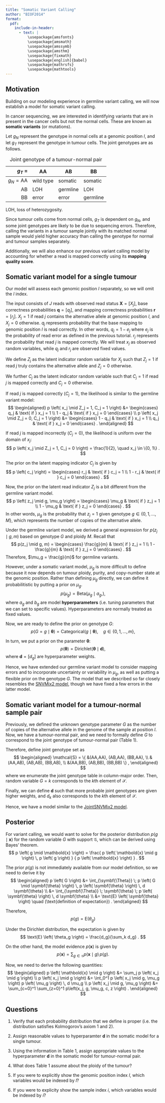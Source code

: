 ```yaml
---
title: "Somatic Variant Calling"
author: "BIOF2014"
format:
  pdf:
    include-in-header:
      - text: |
          \usepackage{amsfonts}
          \usepackage{amsmath}
          \usepackage{amssymb}
          \usepackage{amsthm}
          \usepackage{fixmath}
          \usepackage[english]{babel}
          \usepackage{mathrsfs}
          \usepackage{mathtools}
---
```


## Motivation

Building on our modeling experience in germline variant calling, we will now
establish a model for somatic variant calling.

In cancer sequencing, we are interested in identifying variants that are 
in present in the cancer cells but not the normal cells. These are known
as **somatic variants** (or mutations).

Let $g_N$ represent the genotype in normal cells at a genomic position $l$,
and let $g_T$ represent the genotype in tumour cells. The joint genotypes are as follows.

|           $g_T$ = | AA        | AB       | BB       |
|------------------:|-----------|----------|----------|
| $g_N = \text{AA}$ | wild type | somatic  | somatic  |
| AB                | LOH       | germline | LOH      |
| BB                | error     | error    | germline |

: Joint genotype of a tumour-normal pair

LOH, loss of heterozygosity.

Since tumour cells come from normal cells, $g_T$ is dependent on $g_N$, and
some joint genotypes are likely to be due to sequencing errors. Therefore,
calling the variants in a tumour sample jointly with its matched normal
sample would yield higher accuracy than calling the genotype for normal and 
tumour samples separately.

Additionally, we will also enhance our previous variant calling model 
by accounting for whether a read is mapped correctly using its 
**mapping quality score**.


## Somatic variant model for a single tumour

Our model will assess each genomic position $l$ separately, so we
will omit the $l$ index.

The input consists of $J$ reads with observed read status 
$\mathbold{X} = [X_j]$, base correctness probabilities
$\mathbold{q} = [q_j]$, and mapping correctness probabilities 
$\mathbold{r} = [r_j]$.
$X_j = 1$ if read $j$ contains the alternative allele at genomic position
$l$, and $X_j = 0$ otherwise.
$q_j$ represents probability that the base mapping to genomic position 
$l$ is read correctly.
In other words, $q_j = 1 - e_j$ where $e_j$ is the probability of 
read error as defined in the previous tutorial.
$r_j$ represents the probability that read $j$ is mapped
correctly.
We will treat $x_j$ as observed random variables, while
$q_j$ and $r_j$ are observed fixed values.

We define $Z_j$ as the latent indicator random variable for 
$X_j$ such that $Z_j = 1$ if read $j$ truly contains the 
alternative allele and $Z_j = 0$ otherwise.

We further $C_j$ as the latent indicator random variable such that
$C_j = 1$ if read $j$ is mapped correctly and $C_j = 0$ otherwise.

If read $j$ is mapped correctly ($C_j = 1$), the likelihood is 
similar to the germline variant model:
$$
\begin{aligned}
p \left( x_j \mid Z_j = 1, C_j = 1 \right)
&= \begin{cases}
 q_j & \text{ if } x_j = 1 \\
 1 - q_j & \text{ if } x_j = 0
\end{cases} \\
p \left( x_j \mid Z_j = 0, C_j = 1 \right)
&= \begin{cases}
 1 - q_j & \text{ if } x_j = 1 \\
 q_j & \text{ if } x_j = 0
\end{cases} .
\end{aligned}
$$

If read $j$ is mapped incorrectly ($C_j = 0$), the likelihood is
uniform over the domain of $x_j$:
$$
p \left( x_j \mid Z_j = 1, C_j = 0 \right) = \frac{1}{2},
\quad x_j \in \{0, 1\} .
$$

The prior on the latent mapping indicator $C_j$ is given by
$$
p \left( c_j \right)
= \begin{cases}
 r_j & \text{ if } c_j = 1 \\
 1 - r_j & \text{ if } c_j = 0
\end{cases} .
$$

Now, the prior on the latent read indicator $Z_j$ is a bit different
from the germline variant model.
$$
p \left( z_j \mid g, \mu_g \right) = 
\begin{cases}
 \mu_g & \text{ if } z_j = 1 \\
 1 - \mu_g & \text{ if } z_j = 0
\end{cases} .
$$
In other words, $\mu_g$ is the probability that $z_j = 1$ given genotype 
$g \in \{0, 1, \ldots, M\}$, which represents the number of copies of 
the alternative allele.

Under the germline variant model, we derived a general expression
for $p(z_j \mid g, m)$ based on genotype $G$ and ploidy $M$. 
Recall that
$$
p(z_j \mid g, m) =
\begin{cases}
 \frac{g}{m} & \text{ if } z_j = 1 \\
 1 - \frac{g}{m} & \text{ if } z_j = 0
\end{cases}  .
$$
Therefore, $\mu_g = \frac{g}{m}$ for germline variants.

However, under a somatic variant model, $\mu_g$ is more difficult to
define because it now depends on tumour ploidy, purity, and copy-number
state at the genomic position. Rather than defining $\mu_g$ directly,
we can define it probabilitistic by putting a prior on $\mu_g$.
$$
p \left( \mu_g \right) = \text{Beta} \left( \mu_g \mid a_g,  \right) ,
$$
where $a_g$ and $b_g$ are model **hyperparameters** (i.e. tuning parameters
that we can set to specific values). Hyperparameters are normally treated
as fixed values.

Now, we are ready to define the prior on genotype $G$:
$$
p \left( G = g \mid \symbf{\theta} \right) 
= \text{Categorical}\left( g \mid \symbf{\theta} \right) ,
\quad g \in \{0, 1, \ldots, m\} ,
$$

In turn, we put a prior on the parameter $\symbf{\theta}$:
$$
p \left( \symbf{\theta} \right)
= \text{Dirichlet}\left( \symbf{\theta} \mid \mathbold{d} \right) ,
$$
where $\mathbold{d} = [ d_g ]$ are hyperparameter weights.

Hence, we have extended our germline variant model to consider mapping errors
and to incorporate uncertainty or variability in $\mu_g$, as well as putting
a flexible prior on the genotype $G$.
The model that we described so far closely resembles the [SNVMix2 model][1],
though we have fixed a few errors in the latter model.


## Somatic variant model for a tumour-normal sample pair

Previously, we defined the unknown genotype parameter $G$ as the
number of copies of the alternative allele in the genome of the sample
at position $l$. Now, we have a tumour-normal pair, and we need to
formally define $G$ to correspond to the joint genotype of tumour-normal 
pair (Table 1).

Therefore, define joint genotype set as
$$
\begin{aligned}
\mathcal{S} = \{
  &(AA,AA), (AB,AA), (BB,AA), \\
  &(AA,AB), (AB,AB), (BB,AB), \\
  &(AA,BB), (AB,BB), (BB,BB)
\} ,
\end{aligned}
$$
where we enumerate the joint genotype table in column-major order.
Then, random variable $G = k$ corresponds to the $k$th element of 
$\mathcal{S}$.

Finally, we can define $\mathbold{d}$ such that more probable
joint genotypes are given higher weights, and $d_k$ also
corresponds to the $k$th element of $\mathcal{S}$.

Hence, we have a model similar to the [JointSNVMix2 model][2].


## Posterior

For variant calling, we would want to solve for the posterior 
distribution $p \left( g \mid \mathbold{x} \right)$ for the 
random variable $G$ with support $\mathcal{G}$, which can be
derived using Bayes' theorem.
$$
p \left( g \mid \mathbold{x} \right)
= \frac{ p \left( \mathbold{x} \mid g \right) \, p \left( g \right) }
       { p \left( \mathbold{x} \right) } .
$$

The prior $p\left(g\right)$ is not immediately available from our model
definition, so we need to derive it by
$$
\begin{aligned}
p \left( G \right)
&= \int_{\symbf{\Theta}} \;
   p \left( G \mid \symbf{\theta} \right) \,
   p \left( \symbf{\theta} \right) \, d \symbf{\theta} \\
&= \int_{\symbf{\Theta}} \;
   \symbf{\theta} \;
   p \left( \symbf{\theta} \right) \, d \symbf{\theta} \\
&= \text{E} \left( \symbf{\theta} \right)  
\quad (\text{definition of expectation}) .
\end{aligned}
$$

Therefore, 
$$
p \left( g \right)
= \text{E} \left( \theta_g \right)
$$

Under the Dirichlet distribution, the expectation is given by
$$
\text{E} \left( \theta_g \right)
= \frac{d_g}{\sum_k d_g} .
$$

On the other hand, the model evidence $p \left( \mathbold{x} \right)$ is given by
$$
p \left( \mathbold{x} \right) 
= \sum_{g \in \mathcal{G}} 
  p \left( \mathbold{x} \mid g \right) \, p \left( g \right) .
$$

Now, we need to derive the following quantities:
$$
\begin{aligned}
p \left( \mathbold{x} \mid g \right) 
&= \sum_j p \left( x_j \mid g \right) \\
p \left( x_j \mid g \right)
&= \int_0^1 p \left( x_j \mid g, \mu_g \right) 
   p \left( \mu_g \right) \, d \mu_g \\
p \left( x_j \mid g, \mu_g \right)
&= \sum_{c=0}^1 \sum_{z=0}^1
  p\left(x_j, g, \mu_g, c, z \right) .
\end{aligned}
$$

<!--
p \left( x_j \mid g, \mu_g \right)
= \sum_{c=0}^1 \sum_{z=0}^1
  p\left(x_j \mid c, z \right) \, 
  p\left( c \right) \,
  p\left( z \mid g, \mu_g \right) .
-->

## Questions

1. Verify that each probability distribution that we define is proper
   (i.e. the distribution satisfies Kolmogorov's axiom 1 and 2).
   
2. Assign reasonable values to hyperparamter $\mathbold{d}$ in the
   somatic model for a single tumour.

3. Using the information in Table 1, assign appropriate values to 
   the hyperparameter $\mathbold{d}$ in the somatic model for
   tumour-normal pair.

4. What does Table 1 assume about the ploidy of the tumour?

5. If you were to explicitly show the genomic position index $l$,
   which variables would be indexed by $l$?
   
6. If you were to explicity show the sample index $i$,
   which variables would be indexed by $i$?


[1]: https://pmc.ncbi.nlm.nih.gov/articles/PMC2832826/pdf/btq040.pdf
[2]: https://pmc.ncbi.nlm.nih.gov/articles/PMC3315723/pdf/bts053.pdf
